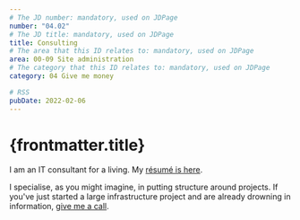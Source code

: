 ```yaml
---
# The JD number: mandatory, used on JDPage
number: "04.02"
# The JD title: mandatory, used on JDPage
title: Consulting
# The area that this ID relates to: mandatory, used on JDPage
area: 00-09 Site administration
# The category that this ID relates to: mandatory, used on JDPage
category: 04 Give me money

# RSS
pubDate: 2022-02-06
---
```


# {frontmatter.title}

I am an IT consultant for a living. My [résumé is here](https://github.com/johnnydecimal/resume/blob/main/resume.md).

I specialise, as you might imagine, in putting structure around projects. If you've just started a large infrastructure project and are already drowning in information, [give me a call](/00-09-site-administration/02-send-and-receive/02.01-contact-me/).
